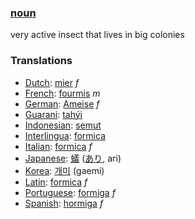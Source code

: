 ===[[noun]]===
very active insect that lives in big colonies
===Translations===
*[[Dutch]]: [[mier]] ''f''
*[[French]]: [[fourmis]] ''m''
*[[German]]: [[Ameise]] ''f''
*[[Guarani]]: [[tahýi]]
*[[Indonesian]]: [[semut]]
*[[Interlingua]]: [[formica]]
*[[Italian]]: [[formica]] ''f''
*[[Japanese]]: [[蟻]] ([[あり]], ari)
*[[Korea]]: [[개미]] (gaemi)
*[[Latin]]: [[formica]] ''f''
*[[Portuguese]]: [[formiga]] ''f''
*[[Spanish]]: [[hormiga]] ''f''